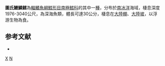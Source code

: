 {{Speciesbox
| taxon = Notomuraenobathys microcephalus
| binomial_authority = [[Norman|Norman]], 1937
| synonyms = *''Muraenolepis microcephala''<br /><small>Norman, 1937</small>
*''Muraenolepis microcephalus''<br /><small>Norman, 1937</small>
}}
'''圖氏鰻鱗鱈'''為[[輻鰭魚綱|輻鰭魚綱]][[鱈形目|鱈形目]][[南極鱈科|南極鱈科]]的其中一[[種|種]]，分布於[[南冰洋|南冰洋]]海域，棲息深度1976-3040公尺，為深海魚類，體長可達30公分，棲息在[[大陸棚|大陸棚]]、[[大陸坡|大陸坡]]，以浮游生物為食。

== 参考文献 ==
{{reflist}}
*{{FishBase_species|genus=Notomuraenobathys|species=microcephalus|year=2012|month=7}}

{{魚類小作品}}

{{Taxonbar}}
[[Category:南极鳕科|X]]
[[Category:1937年描述的鱼类|N]]